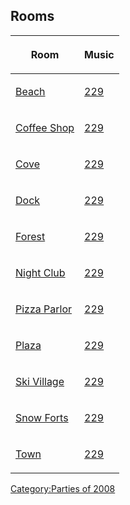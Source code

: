 {{CPW|Winter Fiesta 2008|Fiesta Mexicana 2008}}

==Rooms==
<center>
{|class="wikitable" border="1"
!Room!!Music
|-
|[[Media:Beach44.swf|Beach]]||[[Media:Music229.swf|229]]
|-
|[[Media:RoomsCoffee-WinterFiesta2008.swf|Coffee Shop]]||[[Media:Music229.swf|229]]
|-
|[[Media:Cove42.swf|Cove]]||[[Media:Music229.swf|229]]
|-
|[[Media:Dock43.swf|Dock]]||[[Media:Music229.swf|229]]
|-
|[[Media:Forest42.swf|Forest]]||[[Media:Music229.swf|229]]
|-
|[[Media:Dance43.swf|Night Club]]||[[Media:Music229.swf|229]]
|-
|[[Media:Pizza45.swf|Pizza Parlor]]||[[Media:Music229.swf|229]]
|-
|[[Media:Plaza47.swf|Plaza]]||[[Media:Music229.swf|229]]
|-
|[[Media:RoomsVillage-WinterFiesta2008.swf|Ski Village]]||[[Media:Music229.swf|229]]
|-
|[[Media:RoomsForts-WinterFiesta2008.swf|Snow Forts]] ||[[Media:Music229.swf|229]]
|-
|[[Media:RoomsTown-WinterFiesta2008.swf|Town]]||[[Media:Music229.swf|229]]
|}
</center>

{{Parties}}

[[Category:Parties of 2008]]
